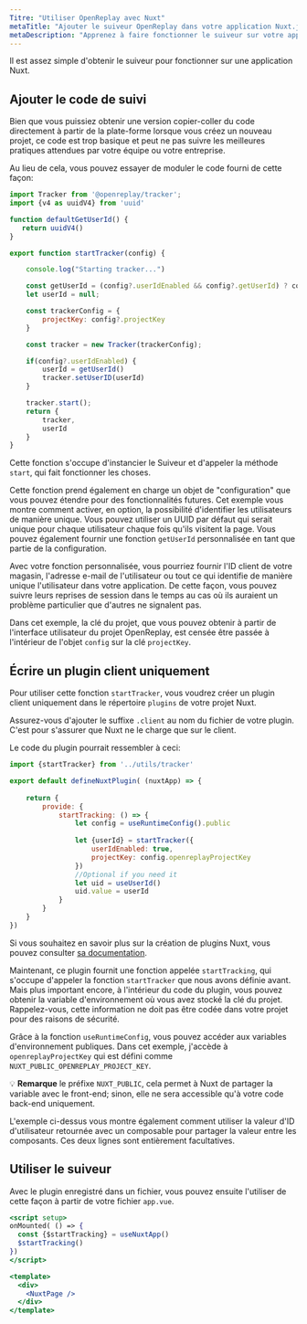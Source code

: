 ```yaml
---
Titre: "Utiliser OpenReplay avec Nuxt"
metaTitle: "Ajouter le suiveur OpenReplay dans votre application Nuxt.js"
metaDescription: "Apprenez à faire fonctionner le suiveur sur votre application Nuxt"
---
```


Il est assez simple d'obtenir le suiveur pour fonctionner sur une application Nuxt.

## Ajouter le code de suivi

Bien que vous puissiez obtenir une version copier-coller du code directement à partir de la plate-forme lorsque vous créez un nouveau projet, ce code est trop basique et peut ne pas suivre les meilleures pratiques attendues par votre équipe ou votre entreprise.

Au lieu de cela, vous pouvez essayer de moduler le code fourni de cette façon:


```jsx
import Tracker from '@openreplay/tracker';
import {v4 as uuidV4} from 'uuid'

function defaultGetUserId() {
   return uuidV4() 
}

export function startTracker(config) {

    console.log("Starting tracker...")

    const getUserId = (config?.userIdEnabled && config?.getUserId) ? config.getUserId : defaultGetUserId
    let userId = null;

    const trackerConfig = {
        projectKey: config?.projectKey
    }

    const tracker = new Tracker(trackerConfig);

    if(config?.userIdEnabled) {
        userId = getUserId()
        tracker.setUserID(userId)
    }

    tracker.start();
    return {
        tracker,
        userId
    }
}
```


Cette fonction s'occupe d'instancier le Suiveur et d'appeler la méthode `start`, qui fait fonctionner les choses.

Cette fonction prend également en charge un objet de "configuration" que vous pouvez étendre pour des fonctionnalités futures. Cet exemple vous montre comment activer, en option, la possibilité d'identifier les utilisateurs de manière unique. Vous pouvez utiliser un UUID par défaut qui serait unique pour chaque utilisateur chaque fois qu'ils visitent la page. Vous pouvez également fournir une fonction `getUserId` personnalisée en tant que partie de la configuration.

Avec votre fonction personnalisée, vous pourriez fournir l'ID client de votre magasin, l'adresse e-mail de l'utilisateur ou tout ce qui identifie de manière unique l'utilisateur dans votre application. De cette façon, vous pouvez suivre leurs reprises de session dans le temps au cas où ils auraient un problème particulier que d'autres ne signalent pas.

Dans cet exemple, la clé du projet, que vous pouvez obtenir à partir de l'interface utilisateur du projet OpenReplay, est censée être passée à l'intérieur de l'objet `config` sur la clé `projectKey`.

## Écrire un plugin client uniquement

Pour utiliser cette fonction `startTracker`, vous voudrez créer un plugin client uniquement dans le répertoire `plugins` de votre projet Nuxt.

Assurez-vous d'ajouter le suffixe `.client` au nom du fichier de votre plugin. C'est pour s'assurer que Nuxt ne le charge que sur le client.

Le code du plugin pourrait ressembler à ceci:


```jsx
import {startTracker} from '../utils/tracker'

export default defineNuxtPlugin( (nuxtApp) => {
    
    return {
        provide: {
            startTracking: () => {
                let config = useRuntimeConfig().public
                
                let {userId} = startTracker({
                    userIdEnabled: true,
                    projectKey: config.openreplayProjectKey
                })
                //Optional if you need it
                let uid = useUserId()
                uid.value = userId
            }
        }
    }
})
```


Si vous souhaitez en savoir plus sur la création de plugins Nuxt, vous pouvez consulter [sa documentation](https://v3.nuxtjs.org/guide/directory-structure/plugins).

Maintenant, ce plugin fournit une fonction appelée `startTracking`, qui s'occupe d'appeler la fonction `startTracker` que nous avons définie avant. Mais plus important encore, à l'intérieur du code du plugin, vous pouvez obtenir la variable d'environnement où vous avez stocké la clé du projet. Rappelez-vous, cette information ne doit pas être codée dans votre projet pour des raisons de sécurité.

Grâce à la fonction `useRuntimeConfig`, vous pouvez accéder aux variables d'environnement publiques. Dans cet exemple, j'accède à `openreplayProjectKey` qui est défini comme `NUXT_PUBLIC_OPENREPLAY_PROJECT_KEY`.

💡 **Remarque** le préfixe `NUXT_PUBLIC`, cela permet à Nuxt de partager la variable avec le front-end; sinon, elle ne sera accessible qu'à votre code back-end uniquement.

L'exemple ci-dessus vous montre également comment utiliser la valeur d'ID d'utilisateur retournée avec un composable pour partager la valeur entre les composants. Ces deux lignes sont entièrement facultatives.

## Utiliser le suiveur

Avec le plugin enregistré dans un fichier, vous pouvez ensuite l'utiliser de cette façon à partir de votre fichier `app.vue`.


```jsx
<script setup>
onMounted( () => {
  const {$startTracking} = useNuxtApp()
  $startTracking()
})
</script>

<template>
  <div>
    <NuxtPage />
  </div>
</template>
```


